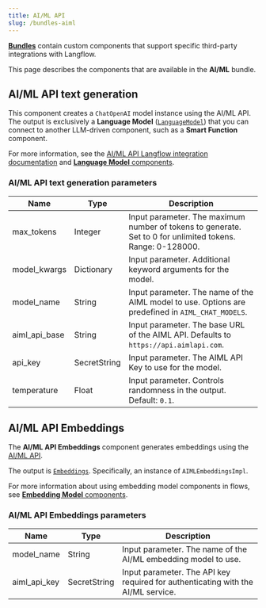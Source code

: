 ```yaml
---
title: AI/ML API
slug: /bundles-aiml
---
```



<Icon name="Blocks" aria-hidden="true" /> [**Bundles**](/components-bundle-components) contain custom components that support specific third-party integrations with Langflow.

This page describes the components that are available in the **AI/ML** bundle.

## AI/ML API text generation

This component creates a `ChatOpenAI` model instance using the AI/ML API.
The output is exclusively a **Language Model** ([`LanguageModel`](/data-types#languagemodel)) that you can connect to another LLM-driven component, such as a **Smart Function** component.

For more information, see the [AI/ML API Langflow integration documentation](https://docs.aimlapi.com/integrations/langflow) and [**Language Model** components](/components-models).

### AI/ML API text generation parameters

<PartialParams />

| Name | Type | Description |
|------|------|-------------|
| max_tokens | Integer | Input parameter. The maximum number of tokens to generate. Set to 0 for unlimited tokens. Range: 0-128000. |
| model_kwargs | Dictionary | Input parameter. Additional keyword arguments for the model. |
| model_name | String | Input parameter. The name of the AIML model to use. Options are predefined in `AIML_CHAT_MODELS`. |
| aiml_api_base | String | Input parameter. The base URL of the AIML API. Defaults to `https://api.aimlapi.com`. |
| api_key | SecretString | Input parameter. The AIML API Key to use for the model. |
| temperature | Float | Input parameter. Controls randomness in the output. Default: `0.1`. |

## AI/ML API Embeddings

The **AI/ML API Embeddings** component generates embeddings using the [AI/ML API](https://docs.aimlapi.com/api-overview/embeddings).

The output is [`Embeddings`](/data-types#embeddings).
Specifically, an instance of `AIMLEmbeddingsImpl`.

For more information about using embedding model components in flows, see [**Embedding Model** components](/components-embedding-models).

### AI/ML API Embeddings parameters

<PartialParams />

| Name | Type | Description |
|------|------|-------------|
| model_name | String | Input parameter. The name of the AI/ML embedding model to use. |
| aiml_api_key | SecretString | Input parameter. The API key required for authenticating with the AI/ML service. |